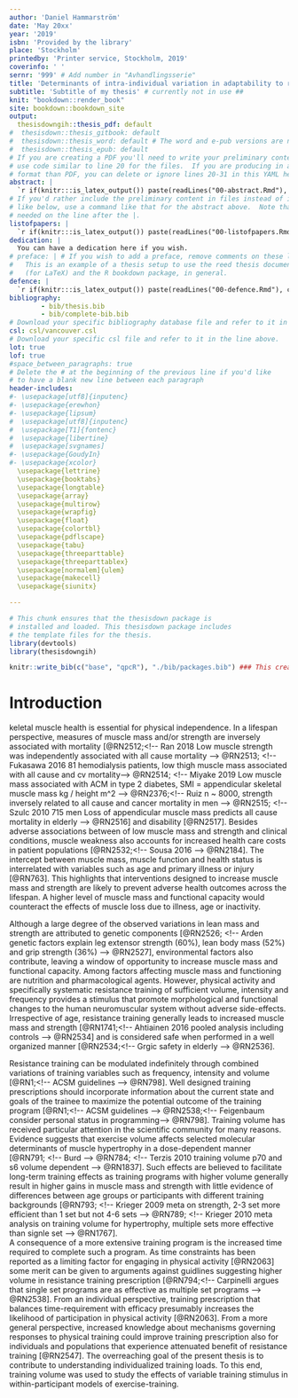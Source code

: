 ```yaml
---
author: 'Daniel Hammarström'
date: 'May 20xx'
year: '2019'
isbn: 'Provided by the library'
place: 'Stockholm'
printedby: 'Printer service, Stockholm, 2019'
coverinfo: ' '
sernr: '999' # Add number in "Avhandlingsserie" 
title: 'Determinants of intra-individual variation in adaptability to resistance training of different volumes with special reference to skeletal muscle phenotypes'
subtitle: 'Subtitle of my thesis' # currently not in use ##
knit: "bookdown::render_book"
site: bookdown::bookdown_site
output: 
  thesisdowngih::thesis_pdf: default
#  thesisdown::thesis_gitbook: default
#  thesisdown::thesis_word: default # The word and e-pub versions are not tested.
#  thesisdown::thesis_epub: default
# If you are creating a PDF you'll need to write your preliminary content here or
# use code similar to line 20 for the files.  If you are producing in a different
# format than PDF, you can delete or ignore lines 20-31 in this YAML header.
abstract: |
  `r if(knitr:::is_latex_output()) paste(readLines("00-abstract.Rmd"), collapse = '\n  ')`
# If you'd rather include the preliminary content in files instead of inline
# like below, use a command like that for the abstract above.  Note that a tab is 
# needed on the line after the |.
listofpapers: |
  `r if(knitr:::is_latex_output()) paste(readLines("00-listofpapers.Rmd"), collapse = '\n  ')`
dedication: |
  You can have a dedication here if you wish. 
# preface: | # If you wish to add a preface, remove comments on these lines
#   This is an example of a thesis setup to use the reed thesis document class
#   (for LaTeX) and the R bookdown package, in general.
defence: |
  `r if(knitr:::is_latex_output()) paste(readLines("00-defence.Rmd"), collapse = '\n  ')`
bibliography: 
        - bib/thesis.bib
        - bib/complete-bib.bib
# Download your specific bibliography database file and refer to it in the line above.
csl: csl/vancouver.csl
# Download your specific csl file and refer to it in the line above.
lot: true
lof: true
#space_between_paragraphs: true
# Delete the # at the beginning of the previous line if you'd like
# to have a blank new line between each paragraph
header-includes:
#- \usepackage[utf8]{inputenc}
#- \usepackage{erewhon}
#- \usepackage{lipsum}
#  \usepackage[utf8]{inputenc}
#  \usepackage[T1]{fontenc}
#  \usepackage{libertine}
#  \usepackage[svgnames]
#- \usepackage{GoudyIn}
#- \usepackage{xcolor}
  \usepackage{lettrine}
  \usepackage{booktabs}
  \usepackage{longtable}
  \usepackage{array}
  \usepackage{multirow}
  \usepackage{wrapfig}
  \usepackage{float}
  \usepackage{colortbl}
  \usepackage{pdflscape}
  \usepackage{tabu}
  \usepackage{threeparttable}
  \usepackage{threeparttablex}
  \usepackage[normalem]{ulem}
  \usepackage{makecell}
  \usepackage{siunitx}

---
```



<!--
Above is the YAML (YAML Ain't Markup Language) header that includes a lot of metadata used to produce the document.  Be careful with spacing in this header!

If you'd prefer to not include a Dedication, for example, simply delete lines 27 and 28 above or add a # before them to comment them out.  If you have other LaTeX packages you would like to include, delete the # before header-includes and list the packages after hyphens on new lines.

If you'd like to include a comment that won't be produced in your resulting file enclose it in a block like this.
-->


```r
# This chunk ensures that the thesisdown package is
# installed and loaded. This thesisdown package includes
# the template files for the thesis.
library(devtools)
library(thesisdowngih)
```


```r
knitr::write_bib(c("base", "qpcR"), "./bib/packages.bib") ### This creates a bibfile for R packages
```

\setcounter{DefaultLines}{3}


# Introduction
\lettrine{S}keletal muscle health is essential for physical independence. In a lifespan perspective, measures of muscle mass and/or strength are inversely associated with mortality
[@RN2512;<!-- Ran 2018 Low muscle strength was independently associated with all cause mortality -->
@RN2513; <!-- Fukasawa 2016 81 hemodialysis patients, low thigh muscle mass associated with all cause and cv mortality-->
@RN2514; <!-- Miyake 2019 Low muscle mass associated with ACM in type 2 diabetes, SMI = appendicular skeletal muscle mass kg / height m^2 -->
@RN2376;<!-- Ruiz n ~ 8000, strength inversely related to all cause and cancer  mortality in men -->
@RN2515; <!-- Szulc 2010 715 men Loss of appendicular muscle mass predicts all cause mortality in elderly -->
@RN2516]<!-- Abramowitz 2018 Higher ASMI was independently associated with lower mortality -->
and disability
[@RN2517].<!-- Janssen 2002 Low muscle mass associated with disabilities -->
Besides adverse associations between of low muscle mass and strength and clinical conditions, muscle weakness also accounts for increased health care costs in patient populations
[@RN2532;<!-- Sousa 2016 --> 
@RN2184].<!-- Pinedo-Villanuev Excess health care costs associated with muscle weakness was estimated to 1.3 billion punds in UK in population above 70 yrs   -->
The intercept between muscle mass, muscle function and health status is interrelated with variables such as age and primary illness or injury
[@RN763].<!-- Wolfe 2006 amino acid availability in acute illness and injury, link between metabolic functioning of mm.-->
This highlights that interventions designed to increase muscle mass and strength are likely to prevent adverse health outcomes across the lifespan. A higher level of muscle mass and functional capacity would counteract the effects of muscle loss due to illness, age or inactivity.

Although a large degree of the observed variations in lean mass and strength are attributed to genetic components 
[@RN2526; <!-- Arden genetic factors explain leg extensor strength (60%), lean body mass (52%) and grip strength (36%) -->
@RN2527],<!-- Roth review, > 50% genetic component in muscle mass -->
environmental factors also contribute, leaving a window of opportunity to increase muscle mass and functional capacity. Among factors affecting muscle mass and functioning are nutrition and pharmacological agents. However, physical activity and specifically systematic resistance training of sufficient volume, intensity and frequency provides a stimulus that promote morphological and functional changes to the human neuromuscular system without adverse side-effects. Irrespective of age, resistance training generally leads to increased muscle mass and strength
[@RN1741;<!-- Ahtiainen 2016 pooled analysis including controls   -->
@RN2534]<!-- Grgic 2020 > 75 of age increase strength and muscle mass relative to control and training is safe -->
and is considered safe when performed in a well organized manner
[@RN2534;<!-- Grgic safety in elderly -->
@RN2536].<!-- Faigenbaum 2010 resistance training in young safety -->

Resistance training can be modulated indefinitely through combined variations of training variables such as frequency, intensity and volume 
[@RN1;<!-- ACSM guidelines -->
@RN798].<!-- Bird 2005 acute programming variables -->
Well designed training prescriptions should incorporate information about the current state and goals of the trainee to maximize the potential outcome of the training program
[@RN1;<!-- ACSM guidelines -->
@RN2538;<!-- Feigenbaum consider personal status in programming-->
@RN798].<!-- Bird 2005 acute programming variables -->
Training volume has received particular attention in the scientific community for many reasons. Evidence suggests that exercise volume affects selected molecular determinants of muscle hypertrophy in a dose-dependent manner
[@RN791; <!-- Burd  -->
@RN784; <!-- Terzis 2010 training volume p70 and s6 volume dependent -->
@RN1837].<!-- Ahtiainen 2015 10 X 10 > 5 X 10 in p70, S6 phospho --> 
Such effects are believed to facilitate long-term training effects as training programs with higher volume generally result in higher gains in muscle mass and strength with little evidence of differences between age groups or participants with different training backgrounds
[@RN793; <!-- Krieger 2009 meta on strength, 2-3 set more efficient than 1 set but not 4-6 sets -->
@RN789; <!-- Krieger 2010 meta analysis on training volume for hypertrophy, multiple sets more effective than signle set -->
@RN1767]. <!-- Shoenfeld 2016 weekly number of sets related to gains in muscle mass  -->  
A consequence of a more extensive training program is the increased time required to complete such a program. As time constraints has been reported as a limiting factor for engaging in physical activity
[@RN2063]<!-- Time constraints limits participation in physical activity -->
some merit can be given to arguments against guidlines suggesting higher volume in resistance training prescription 
[@RN794;<!-- Carpinelli argues that single set programs are as effective as multiple set programs -->
@RN2538].<!-- Feigenbaum, argues that more volume does not outweigh the time cost -->
From an individual perspective, training prescription that balances time-requirement with efficacy presumably increases the likelihood of participation in physical activity [@RN2063]<!-- Choi time-constrains and expectations of outcomes are related to participation -->.
From a more general perspective, increased knowledge about mechanisms governing responses to physical training could improve training prescription also for individuals and populations that experience attenuated benefit of resistance training
[@RN2547]. <!-- Pickering 2019, non-responders might not exists, changing training prescription could increase efficacy -->
<!-- Add "Individualized prescrioption is needed -->
The overreaching goal of the present thesis is to contribute to understanding individualized training loads. To this end, training volume was used to study the effects of variable training<!-- Change this? --> stimulus in within-participant models of exercise-training.   




